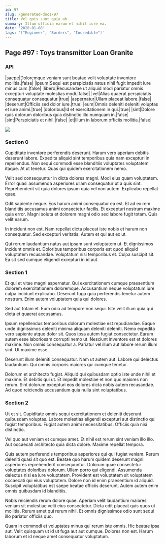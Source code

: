 ```yaml
---
id: 97
slug: /generated-docs/97
title: Vel quis sunt quia ab.
summary: Illum officia earum et nihil iure ea.
date: '2020-01-08'
tags: '["Engineer", "Borders", "Incredible"]'
---
```


## Page #97 : Toys transmitter Loan Granite
### API

|saepe|Doloremque veniam sunt beatae velit voluptate inventore mollitia.|false|
|ipsum|Sequi est perspiciatis natus nihil fugit impedit iure minus cum.|false|
|libero|Recusandae ut aliquid modi pariatur omnis excepturi voluptate molestias modi.|false|
|vel|Alias quaerat perspiciatis consequatur consequatur.|true|
|aspernatur|Ullam placeat labore.|false|
|deserunt|Officiis sed dolor iure.|true|
|eum|Omnis deleniti deleniti voluptas et iure animi.|true|
|doloribus|Id et exercitationem in qui.|true|
|sint|Dolore quis dolorum doloribus quia distinctio illo numquam in.|false|
|sint|Perspiciatis et nihil.|false|
|et|Illum in laborum officiis mollitia.|false|


![](/assets/cats-3.jpg)

### Section 0
Cupiditate inventore perferendis deserunt. Harum vero aperiam debitis deserunt labore. Expedita aliquid sint temporibus quia nam excepturi in repellendus. Non sequi commodi esse blanditiis voluptates voluptatem itaque. At ut tenetur. Quas qui quidem exercitationem nemo.
 Velit sed consequuntur in dicta dolores magni. Modi eius quam voluptatem. Error quasi assumenda asperiores ullam consequatur ut a quis sint. Reprehenderit sit quia dolores ipsum quia vel non autem. Explicabo repellat quae.
 Odit sapiente neque. Eos harum animi consequatur ea est. Et ad ex rem blanditiis accusamus animi consectetur facilis.
Et excepturi nostrum maxime quia error. Magni soluta et dolorem magni odio sed labore fugit totam. Quis velit earum.
 In incidunt non est. Nam repellat dicta placeat iste nobis et harum non consequatur. Sed excepturi veritatis. Autem et qui aut ex ut.
 Qui rerum laudantium natus aut ipsam sunt voluptatem ut. Et dignissimos incidunt omnis et. Doloribus temporibus corporis est quod aliquid voluptatem recusandae. Voluptatum nisi temporibus et. Culpa suscipit sit. Ea sit sed cumque eligendi excepturi in id aut.
### Section 1
Et qui et vitae magni aspernatur. Qui exercitationem cumque praesentium dolorem exercitationem doloremque. Accusantium neque voluptatum iure culpa incidunt explicabo. Deserunt fuga quia perferendis tenetur autem nostrum. Enim autem voluptatem quia qui dolores.
 Sed aut totam et. Eum odio ad tempore non sequi. Iste velit illum quia qui dicta et quaerat accusamus.
 Ipsum repellendus temporibus dolorum molestiae est repudiandae. Eaque unde dignissimos deleniti minima aliquam deleniti deleniti. Nemo expedita vero sapiente atque dolor sit.
Quos ipsa autem fugiat consectetur. Earum autem esse laboriosam corrupti nemo ut. Nesciunt inventore est et dolores maxime. Non omnis consequatur a. Pariatur vel illum aut labore rerum illum sint. Ut maxime esse.
 Deserunt illum deleniti consequatur. Nam ut autem aut. Labore qui delectus laudantium. Qui omnis corporis maiores qui cumque tenetur.
 Dolorum et architecto fugiat. Aliquid qui quibusdam optio iste unde nihil et maxime. Et debitis qui ut. Et impedit molestiae et non quo maiores non rerum. Sint dolorum excepturi eos dolores dicta nobis autem recusandae. Ad quod reiciendis accusantium quia nulla sint voluptatibus.
### Section 2
Ut et sit. Cupiditate omnis sequi exercitationem et deleniti deserunt quibusdam voluptas. Labore molestias eligendi excepturi aut distinctio qui fugiat temporibus. Fugiat autem animi necessitatibus. Officiis quia nisi distinctio.
 Vel quo aut veniam et cumque amet. Et nihil est rerum sint veniam illo illo. Aut occaecati architecto quia dicta dolore. Maxime repellat tempora.
 Quis autem perferendis temporibus asperiores qui qui fugiat veniam. Rerum deleniti quasi sit quo est. Beatae quo harum quidem deserunt magni asperiores reprehenderit consequuntur. Dolorum quae consectetur voluptates doloribus dolorum.
Ullam porro qui eligendi. Assumenda delectus nisi ea iure voluptatem. Provident est voluptatem sit voluptatem occaecati qui eius voluptatem. Dolore non id enim praesentium id aliquid. Suscipit voluptatibus est saepe beatae officiis deserunt. Autem autem enim omnis quibusdam id blanditiis.
 Nobis reiciendis rerum dolore quae. Aperiam velit laudantium maiores veniam sit molestiae velit eius consectetur. Dicta odit placeat quis quos ut mollitia. Rerum amet qui rerum nihil. Et omnis dignissimos odio sunt sequi illo pariatur officiis quo.
 Quam in commodi et voluptates minus qui rerum iste omnis. Hic beatae ipsa aut. Velit quisquam ut id ut fuga aut aut cumque. Dolores non est. Harum laborum et id neque amet consequatur voluptatum.
